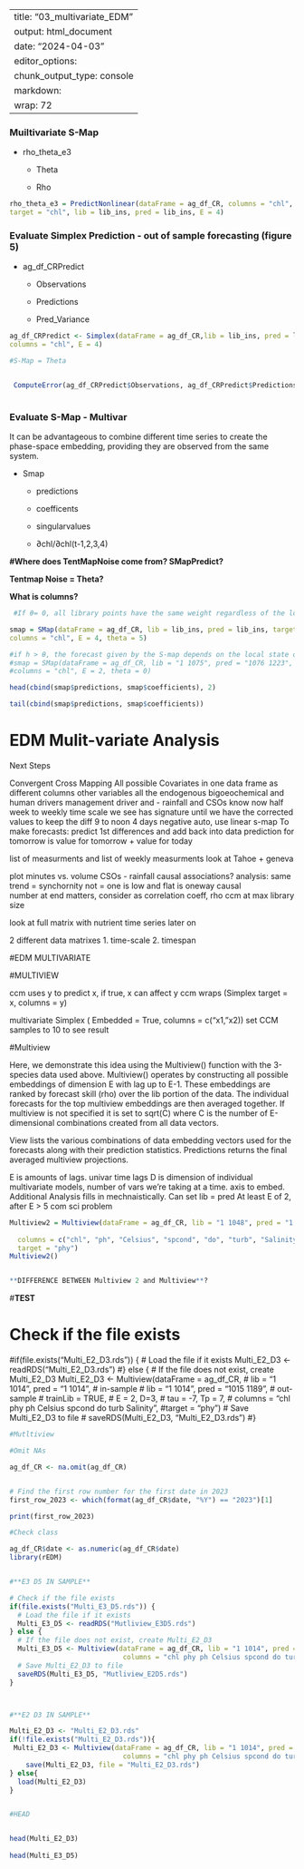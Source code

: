 
---
title: "03_multivariate_EDM"
output: html_document
date: "2024-04-03"
editor_options: 
  chunk_output_type: console
  markdown: 
    wrap: 72
---



### Muiltivariate S-Map

-   rho_theta_e3

    -   Theta

    -   Rho

```{r}

rho_theta_e3 = PredictNonlinear(dataFrame = ag_df_CR, columns = "chl",
target = "chl", lib = lib_ins, pred = lib_ins, E = 4)

```

### **Evaluate Simplex Prediction** - out of sample forecasting (figure 5) 

-   ag_df_CRPredict

    -   Observations

    -   Predictions

    -   Pred_Variance

```{r}

ag_df_CRPredict <- Simplex(dataFrame = ag_df_CR,lib = lib_ins, pred = lib_ins, pred = "1076 1223", target = "chl",
columns = "chl", E = 4)

#S-Map = Theta



```

```{r}

 ComputeError(ag_df_CRPredict$Observations, ag_df_CRPredict$Predictions)
 
```

### Evaluate S-Map - Multivar 

It can be advantageous to combine different time series to create the
phase-space embedding, providing they are observed from the same system.

-   Smap

    -   predictions

    -   coefficents

    -   singularvalues

    -   ∂chl/∂chl(t-1,2,3,4)

**#Where does TentMapNoise come from? SMapPredict?**

**Tentmap Noise = Theta?**

**What is columns?**

```{r}

 #If θ= 0, all library points have the same weight regardless of the local state of the predictee; 

smap = SMap(dataFrame = ag_df_CR, lib = lib_ins, pred = lib_ins, target = "chl",
columns = "chl", E = 4, theta = 5)

#if h > θ, the forecast given by the S-map depends on the local state of the predictee, and thus produces locally different fittings.
#smap = SMap(dataFrame = ag_df_CR, lib = "1 1075", pred = "1076 1223", target = "chl",
#columns = "chl", E = 2, theta = 0)

```

```{r}
head(cbind(smap$predictions, smap$coefficients), 2)

tail(cbind(smap$predictions, smap$coefficients))


```

# EDM Mulit-variate Analysis


Next Steps

Convergent Cross Mapping All possible Covariates in one data frame as
different columns other variables all the endogenous bigoeochemical and
human drivers management driver and - rainfall and CSOs know now half
week to weekly time scale we see has signature until we have the
corrected values to keep the diff 9 to noon 4 days negative auto, use
linear s-map To make forecasts: predict 1st differences and add back
into data prediction for tomorrow is value for tomorrow + value for
today

list of measurments and list of weekly measurments look at Tahoe +
geneva

plot minutes vs. volume CSOs - rainfall causal associations? analysis:
same trend = synchornity not = one is low and flat is oneway causal\
number at end matters, consider as correlation coeff, rho ccm at max
library size

look at full matrix with nutrient time series later on

2 different data matrixes 1. time-scale 2. timespan

#EDM MULTIVARIATE

#MULTIVIEW

ccm uses y to predict x, if true, x can affect y ccm wraps (Simplex
target = x, columns = y)

multivariate Simplex ( Embedded = True, columns = c("x1, "x2)) set CCM
samples to 10 to see result


#Multiview

Here, we demonstrate this idea using the Multiview() function with the
3-species data used above. Multiview() operates by constructing all
possible embeddings of dimension E with lag up to E-1. These embeddings
are ranked by forecast skill (rho) over the lib portion of the data. The
individual forecasts for the top multiview embeddings are then averaged
together. If multiview is not specified it is set to sqrt(C) where C is
the number of E-dimensional combinations created from all data vectors.

View lists the various combinations of data embedding vectors used for
the forecasts along with their prediction statistics. Predictions
returns the final averaged multiview projections.

E is amounts of lags. univar time lags D is dimension of individual
multivariate models, number of vars we're taking at a time. axis to
embed. Additional Analysis fills in mechnaistically. Can set lib = pred
At least E of 2, after E \> 5 com sci problem

```{r}
Multiview2 = Multiview(dataFrame = ag_df_CR, lib = "1 1048", pred = "1 1048", E = 3, D= 5,
                       
  columns = c("chl", "ph", "Celsius", "spcond", "do", "turb", "Salinity"), 
  target = "phy")
Multiview2()


**DIFFERENCE BETWEEN Multiview 2 and Multiview**?

```

\#**TEST**

# Check if the file exists

#if(file.exists("Multi_E2_D3.rds")) { \# Load the file if it exists
Multi_E2_D3 \<- readRDS("Multi_E2_D3.rds") #} else { \# If the file does
not exist, create Multi_E2_D3 Multi_E2_D3 \<- Multiview(dataFrame =
ag_df_CR, \# lib = "1 1014", pred = "1 1014", \# in-sample \# lib = "1
1014", pred = "1015 1189", \# out-sample \# trainLib = TRUE, \# E = 2,
D=3, \# tau = -7, Tp = 7, \# columns = "chl phy ph Celsius spcond do
turb Salinity", #target = "phy") \# Save Multi_E2_D3 to file \#
saveRDS(Multi_E2_D3, "Multi_E2_D3.rds") #}

```{r}


#Mutltiview

#Omit NAs 

ag_df_CR <- na.omit(ag_df_CR)


# Find the first row number for the first date in 2023
first_row_2023 <- which(format(ag_df_CR$date, "%Y") == "2023")[1]

print(first_row_2023)

#Check class

ag_df_CR$date <- as.numeric(ag_df_CR$date)
library(rEDM)


#**E3 D5 IN SAMPLE**

# Check if the file exists
if(file.exists("Multi_E3_D5.rds")) {
  # Load the file if it exists
  Multi_E3_D5 <- readRDS("Mutliview_E3D5.rds")
} else {
  # If the file does not exist, create Multi_E2_D3
  Multi_E3_D5 <- Multiview(dataFrame = ag_df_CR, lib = "1 1014", pred = "1 1014", E =3, D=5,
                            columns = "chl phy ph Celsius spcond do turb Salinity sin_season", target = "phy")
  # Save Multi_E2_D3 to file
  saveRDS(Multi_E3_D5, "Mutliview_E2D5.rds")
}



#**E2 D3 IN SAMPLE**

Multi_E2_D3 <- "Multi_E2_D3.rds"
if(!file.exists("Multi_E2_D3.rds")){
 Multi_E2_D3 <- Multiview(dataFrame = ag_df_CR, lib = "1 1014", pred = "1 1014", E = 2, D=3,
                            columns = "chl phy ph Celsius spcond do turb Salinity sin_season", target = "phy")
    save(Multi_E2_D3, file = "Multi_E2_D3.rds")
} else{
  load(Multi_E2_D3)
}


#HEAD


head(Multi_E2_D3)
  
head(Multi_E3_D5)
  
  

```